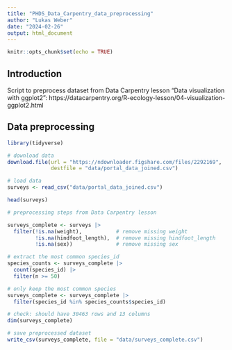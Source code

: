 ```yaml
---
title: "PHDS_Data_Carpentry_data_preprocessing"
author: "Lukas Weber"
date: "2024-02-26"
output: html_document
---
```


```r
knitr::opts_chunk$set(echo = TRUE)
```


## Introduction

Script to preprocess dataset from Data Carpentry lesson "Data visualization with ggplot2": https://datacarpentry.org/R-ecology-lesson/04-visualization-ggplot2.html


## Data preprocessing

```r
library(tidyverse)
```

```r
# download data
download.file(url = "https://ndownloader.figshare.com/files/2292169", 
              destfile = "data/portal_data_joined.csv")
```

```r
# load data
surveys <- read_csv("data/portal_data_joined.csv")
```

```r
head(surveys)
```

```r
# preprocessing steps from Data Carpentry lesson

surveys_complete <- surveys |> 
  filter(!is.na(weight),           # remove missing weight
         !is.na(hindfoot_length),  # remove missing hindfoot_length
         !is.na(sex))              # remove missing sex

# extract the most common species_id
species_counts <- surveys_complete |> 
  count(species_id) |> 
  filter(n >= 50)

# only keep the most common species
surveys_complete <- surveys_complete |> 
  filter(species_id %in% species_counts$species_id)

# check: should have 30463 rows and 13 columns
dim(surveys_complete)
```

```r
# save preprocessed dataset
write_csv(surveys_complete, file = "data/surveys_complete.csv")
```
